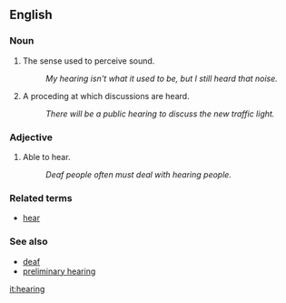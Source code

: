 ==English==

===Noun===
# The sense used to perceive sound.
#: ''My hearing isn't what it used to be, but I still heard that noise.''
# A proceding at which discussions are heard.
#: ''There will be a public hearing to discuss the new traffic light.''

===Adjective===
# Able to hear.
#: ''Deaf people often must deal with hearing people.''

===Related terms===
*[[hear]]

===See also===
*[[deaf]]
*[[preliminary hearing]]

[[it:hearing]]